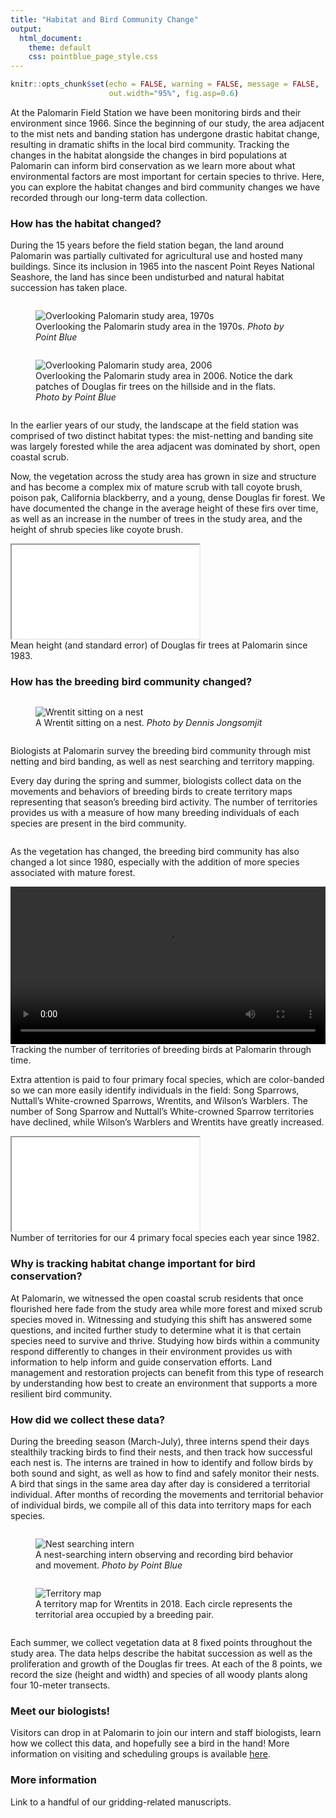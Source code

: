 ```yaml
---
title: "Habitat and Bird Community Change"
output: 
  html_document:
    theme: default
    css: pointblue_page_style.css
---
```


```r
knitr::opts_chunk$set(echo = FALSE, warning = FALSE, message = FALSE, 
                      out.width="95%", fig.asp=0.6)
```

At the Palomarin Field Station we have been monitoring birds and their environment since 1966. Since the beginning of our study, the area adjacent to the mist nets and banding station has undergone drastic habitat change, resulting in dramatic shifts in the local bird community. Tracking the changes in the habitat alongside the changes in bird populations at Palomarin can inform bird conservation as we learn more about what environmental factors are most important for certain species to thrive. Here, you can explore the habitat changes and bird community changes we have recorded through our long-term data collection.

### How has the habitat changed?
During the 15 years before the field station began, the land around Palomarin was partially cultivated for agricultural use and hosted many buildings. Since its inclusion in 1965 into the nascent Point Reyes National Seashore, the land has since been undisturbed and natural habitat succession has taken place. 

<div class="row">  
<div class="column">  
<figure>
![](../images/habitat/early70s_from_ridge_crop.jpg "Overlooking Palomarin study area, 1970s")
<figcaption>
Overlooking the Palomarin study area in the 1970s. *Photo by Point Blue*
</figcaption>
</figure>
</div>
<div class="column">
<figure>
![](../images/habitat/palo_overview_crop.jpg "Overlooking Palomarin study area, 2006")
<figcaption>
Overlooking the Palomarin study area in 2006. Notice the dark patches of Douglas fir trees on the hillside and in the flats. *Photo by Point Blue*
</figcaption>
</figure>
</div>
</div>

In the earlier years of our study, the landscape at the field station was comprised of two distinct habitat types: the mist-netting and banding site was largely forested while the area adjacent was dominated by short, open coastal scrub.  

Now, the vegetation across the study area has grown in size and structure and has become a complex mix of mature scrub with tall coyote brush, poison pak, California blackberry, and a young, dense Douglas fir forest. We have documented the change in the average height of these firs over time, as well as an increase in the number of trees in the study area, and the height of shrub species like coyote brush.

<iframe src="widget/graph_annual_vegheight.html"></iframe>
<figcaption>
Mean height (and standard error) of Douglas fir trees at Palomarin since 1983.
</figcaption>

### How has the breeding bird community changed?

<div class="row">  
<div class="column">  
<figure>
![](../images/habitat/WREN23_byDennisJongsomjit.JPG "Wrentit sitting on a nest")
<figcaption>
A Wrentit sitting on a nest. *Photo by Dennis Jongsomjit* 
</figcaption>
</figure>
</div>
<div class="column">
Biologists at Palomarin survey the breeding bird community through mist netting and bird banding, as well as nest searching and territory mapping.  

Every day during the spring and summer, biologists collect data on the movements and behaviors of breeding birds to create territory maps representing that season’s breeding bird activity. The number of territories provides us with a measure of how many breeding individuals of each species are present in the bird community. 
</div>
</div>

As the vegetation has changed, the breeding bird community has also changed a lot since 1980, especially with the addition of more species associated with mature forest.

<center>
<video width="100%" asp=0.625 controls>
  <source src="../images/habitat/territory_trends_animated.mp4" type="video/mp4">
Your browser does not support the video tag.
</video>
</center>
<figcaption>
Tracking the number of territories of breeding birds at Palomarin through time.
</figcaption>

Extra attention is paid to four primary focal species, which are color-banded so we can more easily identify individuals in the field: Song Sparrows, Nuttall’s White-crowned Sparrows, Wrentits, and Wilson’s Warblers. The number of Song Sparrow and Nuttall’s White-crowned Sparrow territories have declined, while Wilson’s Warblers and Wrentits have greatly increased.

<iframe src="widget/graph_annual_territories.html"></iframe>
<figcaption>
Number of territories for our 4 primary focal species each year since 1982.
</figcaption>

### Why is tracking habitat change important for bird conservation?

At Palomarin, we witnessed the open coastal scrub residents that once flourished here fade from the study area while more forest and mixed scrub species moved in. Witnessing and studying this shift has answered some questions, and incited further study to determine what it is that certain species need to survive and thrive. Studying how birds within a community respond differently to changes in their environment provides us with information to help inform and guide conservation efforts. Land management and restoration projects can benefit from this type of research by understanding how best to create an environment that supports a more resilient bird community. 

### How did we collect these data?

During the breeding season (March-July), three interns spend their days stealthily tracking birds to find their nests, and then track how successful each nest is. The interns are trained in how to identify and follow birds by both sound and sight, as well as how to find and safely monitor their nests. A bird that sings in the same area day after day is considered a territorial individual. After months of recording the movements and territorial behavior of individual birds, we compile all of this data into territory maps for each species. 

<div class="row">  
<div class="column">  
<figure>
![](../images/habitat/gridding_crop.jpg "Nest searching intern")
<figcaption>
A nest-searching intern observing and recording bird behavior and movement. *Photo by Point Blue*
</figcaption>
</figure>
</div>
<div class="column">
<figure>
![](../images/habitat/G2_brood2maps_18_crop.jpg "Territory map")
<figcaption>
A territory map for Wrentits in 2018. Each circle represents the territorial area occupied by a breeding pair.
</figcaption>
</figure>
</div>
</div>

Each summer, we collect vegetation data at 8 fixed points throughout the study area. The data helps describe the habitat succession as well as the proliferation and growth of the Douglas fir trees. At each of the 8 points, we record the size (height and width) and species of all woody plants along four 10-meter transects.


### Meet our biologists!
Visitors can drop in at Palomarin to join our intern and staff biologists, learn how we collect this data, and hopefully see a bird in the hand! More information on visiting and scheduling groups is available [here](https://www.pointblue.org/about-us/contact-visit-us/){target="_blank"}.


### More information

Link to a handful of our gridding-related manuscripts.


